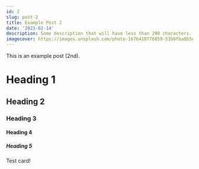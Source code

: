 ```yaml
---
id: 2
slug: post-2
title: Example Post 2
date: '2023-02-14'
description: Some description that will have less than 200 characters.
imagecover: https://images.unsplash.com/photo-1676410776859-53b0fba8b5e2?ixlib=rb-4.0.3&ixid=MnwxMjA3fDB8MHxwaG90by1wYWdlfHx8fGVufDB8fHx8&auto=format&fit=crop&w=1170&q=80
---
```

 
This is an example post (2nd).
 
# Heading 1
 
## Heading 2
 
### Heading 3
 
#### Heading 4
 
##### Heading 5

<Card>
Test card!
</Card>